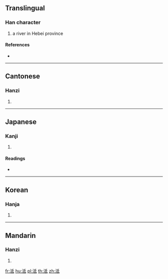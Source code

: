 {{character info/new}}
==Translingual==

===Han character===
{{Han char|rn=85|rad=水|as=05|sn=8|four=32140|canj=EHPM,EHVI}}

# a river in Hebei province

====References====
* {{Han ref|kx=0616.220|dkj=17299|dj=1012.010|hdz=31590.010|uh=6CDC|ud=27868|bh=AA7C|bd=43644}}

----

==Cantonese==

===Hanzi===
{{yue-hanzi|jyut=[[zi1]], [[ci4]], [[zi6]]|y=ji1, chi4, ji6}}

# {{defn|lang=yue|sort=水05}}

----

==Japanese==

===Kanji===
{{ja-kanji|grade=|rs=水05}}

# {{defn|lang=ja|sort=水05}}

====Readings====
* {{ja-readings|on=[[てい]] (tei), [[たい]] (tai), [[し]] (shi)|kun=}}

----

==Korean==

===Hanja===
{{ko-hanja|hangeul=지|eumhun=|rv=ji|mr=chi|y=ci}}

# {{defn|lang=ko|sort=水05}}

----

==Mandarin==

===Hanzi===
{{cmn-hanzi|pin=[[zhī]] ([[zhi1]]), [[chí]] ([[chi2]]), [[zhì]] ([[zhi4]])|wg=chih<sup>1</sup>, ch'ih<sup>2</sup>, chih<sup>4</sup>}}

# {{defn|lang=cmn|sort=水05}}

[[fr:泜]]
[[hu:泜]]
[[pl:泜]]
[[th:泜]]
[[zh:泜]]